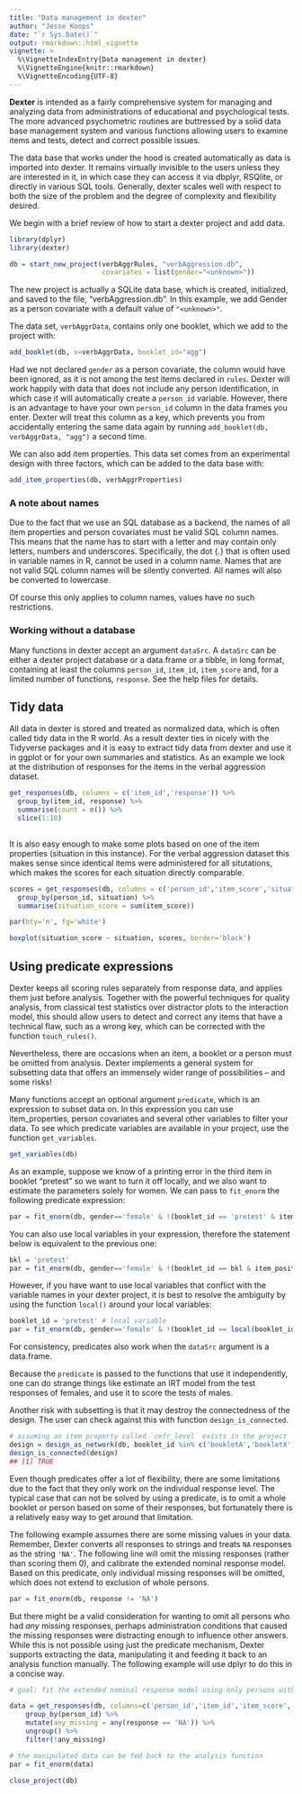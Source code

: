 ```yaml
---
title: "Data management in dexter"
author: "Jesse Koops"
date: "`r Sys.Date()`"
output: rmarkdown::html_vignette
vignette: >
  %\VignetteIndexEntry{Data management in dexter}
  %\VignetteEngine{knitr::rmarkdown}
  %\VignetteEncoding{UTF-8}
---
```


<style>
img{ border:none;}
</style>

**Dexter** is intended as a fairly comprehensive system for managing and analyzing data from administrations of educational and psychological tests. The more advanced psychometric routines are buttressed by a solid data base management system and various functions allowing users to examine items and tests, detect and correct possible issues.

The data base that works under the hood is created automatically as data is imported into dexter. It remains virtually invisible to the users unless they are interested in it, in which case they can access it via dbplyr, RSQlite, or directly in various SQL tools. Generally, dexter scales well with respect to both the size of the problem and the degree of complexity and flexibility desired.

We begin with a brief review of how to start a dexter project and add data.


```r
library(dplyr)
library(dexter)

db = start_new_project(verbAggrRules, "verbAggression.db", 
                       covariates = list(gender="<unknown>"))
```

The new project is actually a SQLite data base, which is created, initialized, and saved to the file, "verbAggression.db". In this example, we add Gender as a person covariate with a default value of `"<unknown>"`.

The data set, `verbAggrData`, contains only one booklet, which we add to the project with:

```r
add_booklet(db, x=verbAggrData, booklet_id="agg")
```

Had we not declared `gender` as a person covariate, the column would have been ignored, as it is not among the test items declared in `rules`.  Dexter will work happily with data that does not include any person identification, in which case it will automatically create a `person_id` variable. However, there is an advantage to have your own `person_id` column in the data frames you enter. Dexter will treat this column as a key, which prevents you from accidentally entering the same data again by running `add_booklet(db, verbAggrData, "agg")` a second time.

We can also add item properties. This data set comes from an experimental design with three factors, which can be added to the data base with: 

```r
add_item_properties(db, verbAggrProperties)
```

### A note about names

Due to the fact that we use an SQL database as a backend, the names of all item properties and person covariates must be valid SQL column names. This means that the name has to start with a letter and may contain only letters, numbers and underscores. Specifically, the dot {.} that is often used in variable names in R, cannot be used in a column name. Names that are not valid SQL column names will be silently converted. All names will also be converted to lowercase. 

Of course this only applies to column names, values have no such restrictions.

### Working without a database

Many functions in dexter accept an argument `dataSrc`. A `dataSrc` can be either a dexter project database or a data.frame or a tibble, in long format, containing at least the columns `person_id`, `item_id`, `item_score` and, for a limited number of functions, `response`. See the help files for details.



## Tidy data

All data in dexter is stored and treated as normalized data, which is often called tidy data in the R world. As a result dexter ties in nicely with the Tidyverse packages and it is easy to extract tidy data from dexter and use it in ggplot or for your own summaries and statistics. As an example we look at the distribution of responses for the items in the verbal aggression dataset.

```r

get_responses(db, columns = c('item_id','response')) %>%
  group_by(item_id, response) %>%
  summarise(count = n()) %>%
  slice(1:10)
  
```
It is also easy enough to make some plots based on one of the item properties (situation in this instance). For the verbal aggression dataset this makes sense since identical items were administered for all situtations, which makes the scores for each situation directly comparable.


```r
scores = get_responses(db, columns = c('person_id','item_score','situation')) %>%
  group_by(person_id, situation) %>%
  summarise(situation_score = sum(item_score))  

par(bty='n', fg='white')

boxplot(situation_score ~ situation, scores, border='black')

```



## Using predicate expressions

Dexter keeps all scoring rules separately from response data, and applies them just before analysis. Together with the powerful techniques for quality analysis, from classical test statistics over distractor plots to the interaction model, this should allow users to detect and correct any items that have a technical flaw, such as a wrong key, which can be corrected with the function `touch_rules()`.

Nevertheless, there are occasions when an item, a booklet or a person must be omitted from analysis. Dexter implements a general system for subsetting data that offers an immensely wider range of possibilities -- and some risks!

Many functions accept an optional argument `predicate`, which is an expression to subset data on. In this expression you can use item_properties, person covariates and several other variables to filter your data. To see which predicate variables are available in your project, use the function `get_variables`.

```r
get_variables(db)
```

As an example, suppose we know of a printing error in the third item in booklet "pretest" so we want to turn it off locally, and we also want to estimate the parameters solely for women. We can pass to `fit_enorm` the following predicate expression:

```r
par = fit_enorm(db, gender=='female' & !(booklet_id == 'pretest' & item_position == 3))
```

You can also use local variables in your expression, therefore the statement below is equivalent to the previous one:

```r
bkl = 'pretest'
par = fit_enorm(db, gender=='female' & !(booklet_id == bkl & item_position == 3))
```

However, if you have want to use local variables that conflict with the variable names in your dexter project, it is best to resolve the ambiguity by using the function `local()` around your local variables:

```r
booklet_id = 'pretest' # local variable
par = fit_enorm(db, gender=='female' & !(booklet_id == local(booklet_id) & item_position == 3))
```

For consistency, predicates also work when the `dataSrc` argument is a data.frame.

Because the `predicate` is passed to the functions that use it independently, one can do strange things like estimate an IRT model from the test responses of females, and use it to score the tests of males. 

Another risk with subsetting is that it may destroy the connectedness of the design. The user can check against this with function `design_is_connected`. 

```r
# assuming an item property called `cefr_level` exists in the project
design = design_as_network(db, booklet_id %in% c('bookletA','bookletX','bookletY') & cefr_level == 'B1')
design_is_connected(design)
## [1] TRUE
```

Even though predicates offer a lot of flexibility, there are some limitations due to the fact that they only work on the individual response level. The typical case that can not be solved by using a predicate, is to omit a whole booklet or person based on some of their responses, but fortunately there is a relatively easy way to get around that limitation. 

The following example assumes there are some missing values in your data. Remember, Dexter converts all responses to strings and treats `NA` responses as the string `'NA'`. The following line will omit the missing responses (rather than scoring them 0), and calibrate the extended nominal response model. Based on this predicate, only individual missing responses will be omitted, which does not extend to exclusion of whole persons.

```r
par = fit_enorm(db, response != 'NA')
```

But there might be a valid consideration for wanting to omit all persons who had *any* missing responses, perhaps administration conditions that caused the missing responses were distracting enough to influence other answers. While this is not possible using just the predicate mechanism, Dexter supports extracting the data, manipulating it and feeding it back to an analysis function manually. The following example will use dplyr to do this in a concise way.

```r
# goal: fit the extended nominal response model using only persons without any missing responses

data = get_responses(db, columns=c('person_id','item_id','item_score','response')) %>%
    group_by(person_id) %>%
    mutate(any_missing = any(response == 'NA')) %>%
    ungroup() %>%
    filter(!any_missing)

# the manipulated data can be fed back to the analysis function
par = fit_enorm(data)
```





```r
close_project(db)
```